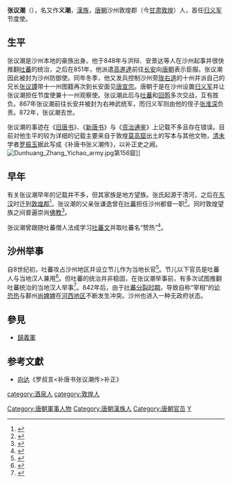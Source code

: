 {{東亞男性歷史人物|名稱=张议潮|族裔=漢族|身份=归义军节度使|國家=[[唐朝|唐朝]]|时代=[[唐朝|唐朝]]|出生日期=[[唐德宗|唐德宗]][[贞元_(唐朝)|贞元]]十五年<br>799年|出生地點=[[沙州_(敦煌）|沙州]]敦煌郡（今[[甘肃省|甘肃省]][[敦煌市|敦煌市]]）|逝世日期=唐懿宗咸通十二年八月<br>872年9月（74岁）|逝世地點=长安|姓=张|名=议潮|父親=张谦逸|母親=陈氏|兄弟=张议泽|子=[[张淮鼎|张淮鼎]]|妻=宋氏|其他親屬=[[张淮深|张淮深]]（侄子）}}
'''张议潮'''（{{bd|799年||872年|catIdx=Z}}），名又作'''义潮'''，[[汉族|漢族]]，[[唐朝|唐朝]]沙州敦煌郡（今[[甘肃|甘肃]][[敦煌|敦煌]]）人，首任[[归义军|归义军]]节度使。

== 生平 ==
张议潮是沙州本地的豪族出身。他于848年与洪辩、安景达等人在沙州起事并很快推翻[[吐蕃|吐蕃]]的统治，之后在851年，他派遣[[高進達|高進達]]前往[[长安|长安]]向[[唐朝|唐朝]]表示臣服。张议潮因此被封为沙州防御使。同年冬季，他又发兵控制沙州旁[[陇右道|陇右道]]的十州并派自己的兄长[[张议譚|张议譚]]带十一州图籍再次到长安面见[[唐宣宗|唐宣宗]]。唐朝于是在沙州设置[[归义军|归义军]]并让张议潮担任节度使兼十一州观察使。张议潮此后与[[吐蕃|吐蕃]]和[[回鹘|回鹘]]多次交战，互有胜负。867年张议潮前往长安并被封为右神武统军，而归义军则由他的侄子[[张淮深|张淮深]]负责。872年，张议潮去世。

张议潮的事迹在《[[旧唐书|旧唐书]]》、《[[新唐书|新唐书]]》与《[[资治通鉴|资治通鉴]]》上记载不多且存在错误。目前对他生平的较为详细的记载主要来自于敦煌[[莫高窟|莫高窟]]出土的写本与其他文物，[[清末|清末]]学者[[罗振玉|罗振玉]]据此写成《补唐书张义潮传》，以补正史之阙。
[[File:Dunhuang_Zhang_Yichao_army.jpg|thumb]]第156窟]]

== 早年 ==
有关张议潮早年的记载并不多，但其家族是地方望族。张氏起源于清河，之后在[[东汉|东汉]]时迁到[[敦煌郡|敦煌郡]]<ref>{{Cite journal|author= 郑炳林|title= 敦煌写本P.2625号《敦煌名族志残卷》撰写时间和张氏族源考释|journal= 敦煌学辑刊|year= 2007|issue= 1|pages= 33-53}}</ref>。张议潮的父亲张谦逸曾在[[吐蕃|吐蕃]]担任沙州都督一职<ref>{{Cite journal|author= 昞麟|title= 张谦逸在吐蕃时期的任职|journal= 敦煌学辑刊|year= 1993|issue= 1|pages= 83}}</ref>。同时敦煌望族之间普遍崇尚[[佛教|佛教]]<ref>{{Cite journal|author= 马德|title= 敦煌的世族与莫高窟|journal= 敦煌学辑刊|year= 1993|issue= 2|pages= 41-47}}</ref>。

张议潮曾跟随吐蕃僧人法成学习[[藏文|吐蕃文]]并取吐蕃名“赞热”<ref>{{Cite journal|author= 张廷清|title= 张议潮与吐蕃文化|journal= 敦煌研究|year= 2005|issue= 03}}</ref>。

==沙州举事==
自8世纪初，吐蕃攻占沙州地区并设立节儿作为当地长官<ref>{{Cite journal|author= 邵文实|title= 沙州节儿考及其引申出的几个问题|journal= 西北师大学报（社会科学版）|year= 1992|issue= 5|pages= 63-68}}</ref>。节儿以下官员是吐蕃人与当地汉人兼用<ref>{{Cite book|author= 张勤和|title= 甘肃财政通史||}}</ref>。但吐蕃的统治并非稳固，在张议潮举事前，有多次试图推翻吐蕃统治的当地汉人举事<ref>{{Cite journal|author= 陆离|title= 敦煌写本S.1438背《书仪》残卷与吐蕃 占领沙州的几个问题|journal= 中国史研究|year= 2010|issue= 1}}</ref>。842年后，由于[[吐蕃陷入内战状态|吐蕃分裂时期]]，导致自称“宰相”的[[论恐热|论恐热]]与鄯州[[尚婢婢|尚婢婢]]在[[河西地区|河西地区]]不断发生冲突。沙州也进入一种无政府状态。

==參見==
* [[歸義軍|歸義軍]]
==参考文獻==
{{reflist}}
*[[向达|向达]]《罗叔言<补唐书张议潮传>补正》

{{DEFAULTSORT:Z}}
[[Category:唐朝軍事人物|Category:唐朝軍事人物]]
[[Category:唐朝漢族人|Category:唐朝漢族人]]
[[Category:唐朝官员|Category:唐朝官员]]
[[category:酒泉人|category:酒泉人]]
[[category:敦煌人|category:敦煌人]]
[[Category:张姓|Y]]